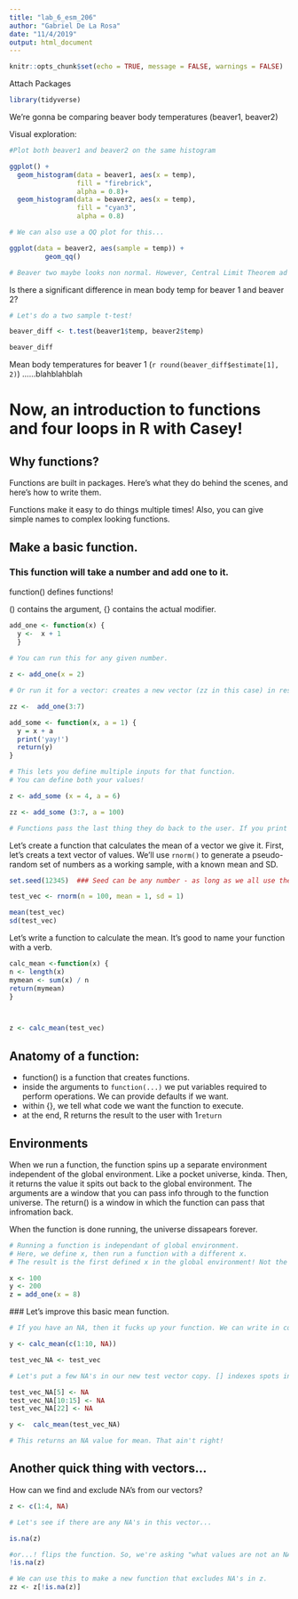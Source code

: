```yaml
---
title: "lab_6_esm_206"
author: "Gabriel De La Rosa"
date: "11/4/2019"
output: html_document
---
```


```r
knitr::opts_chunk$set(echo = TRUE, message = FALSE, warnings = FALSE)
```

Attach Packages

```r
library(tidyverse)
```


We're gonna be comparing beaver body temperatures (beaver1, beaver2)

Visual exploration:

```r
#Plot both beaver1 and beaver2 on the same histogram

ggplot() +
  geom_histogram(data = beaver1, aes(x = temp), 
                 fill = "firebrick",
                 alpha = 0.8)+
  geom_histogram(data = beaver2, aes(x = temp), 
                 fill = "cyan3",
                 alpha = 0.8)

# We can also use a QQ plot for this...

ggplot(data = beaver2, aes(sample = temp)) +
         geom_qq()

# Beaver two maybe looks non normal. However, Central Limit Theorem ad our big n's tells us that a t test can still tell us something about our means.

```

Is there a significant difference in mean body temp for beaver 1 and beaver 2?

```r
# Let's do a two sample t-test!

beaver_diff <- t.test(beaver1$temp, beaver2$temp)

beaver_diff

```

Mean body temperatures for beaver 1 (`r round(beaver_diff$estimate[1], 2)`) ......blahblahblah


# Now, an introduction to functions and four loops in R with Casey!


## Why functions?

Functions are built in packages. Here's what they do behind the scenes, and here's how to write them.

Functions make it easy to do things multiple times!
Also, you can give simple names to complex looking functions. 

## Make a basic function. 

### This function will take a number and add one to it. 

function() defines functions!

() contains the argument, {} contains the actual modifier.

```r

add_one <- function(x) {
  y <-  x + 1 
  }
  
# You can run this for any given number.

z <- add_one(x = 2)

# Or run it for a vector: creates a new vector (zz in this case) in response.

zz <-  add_one(3:7)

```

```r

add_some <- function(x, a = 1) {
  y = x + a
  print('yay!')
  return(y)
}

# This lets you define multiple inputs for that function.
# You can define both your values!

z <- add_some (x = 4, a = 6)

zz <- add_some (3:7, a = 100)

# Functions pass the last thing they do back to the user. If you print 'yay!" last, it will return "yay!'. Use return() to specify what you want the user to see!
```



Let's create a function that calculates the mean of a vector we give it. First, let's creats a text vector of values. We'll use `rnorm()` to generate a pseudo-random set of numbers as a working sample, with a known mean and SD.

```r

set.seed(12345)  ### Seed can be any number - as long as we all use the same seed, we'll all get the same set of random numbers.

test_vec <- rnorm(n = 100, mean = 1, sd = 1)

mean(test_vec)
sd(test_vec)

```

Let's write a function to calculate the mean.
It's good to name your function with a verb.

```r

calc_mean <-function(x) {
n <- length(x)
mymean <- sum(x) / n
return(mymean)
}



z <- calc_mean(test_vec)

```

## Anatomy of a function:

- function() is a function that creates functions.
- inside the arguments to `function(...)` we put variables required to perform operations. We can provide defaults if we want.
- within {}, we tell what code we want the function to execute.
- at the end, R returns the result to the user with 1`return`


## Environments

When we run a function, the function spins up a separate environment independent of the global environment. Like a pocket universe, kinda. Then, it returns the value it spits out back to the global environment. The arguments are a window that you can pass info through to the function universe. The return() is a window in which the function can pass that infromation back. 

When the function is done running, the universe dissapears forever.


```r

# Running a function is independant of global environment. 
# Here, we define x, then run a function with a different x.
# The result is the first defined x in the global environment! Not the new x.

x <- 100
y <- 200
z = add_one(x = 8)

```

 ### Let's improve this basic mean function.
 
```r
# If you have an NA, then it fucks up your function. We can write in code to tell a function to ignore this!

y <- calc_mean(c(1:10, NA))

test_vec_NA <- test_vec

# Let's put a few NA's in our new test vector copy. [] indexes spots in that vector.

test_vec_NA[5] <- NA
test_vec_NA[10:15] <- NA
test_vec_NA[22] <- NA

y <-  calc_mean(test_vec_NA)

# This returns an NA value for mean. That ain't right!

```
 
## Another quick thing with vectors...

How can we find and exclude NA's from our vectors?

```r
z <- c(1:4, NA)

# Let's see if there are any NA's in this vector...

is.na(z)

#or...! flips the function. So, we're asking "what values are not an NA?"
!is.na(z)

# We can use this to make a new function that excludes NA's in z. 
zz <- z[!is.na(z)]


```



